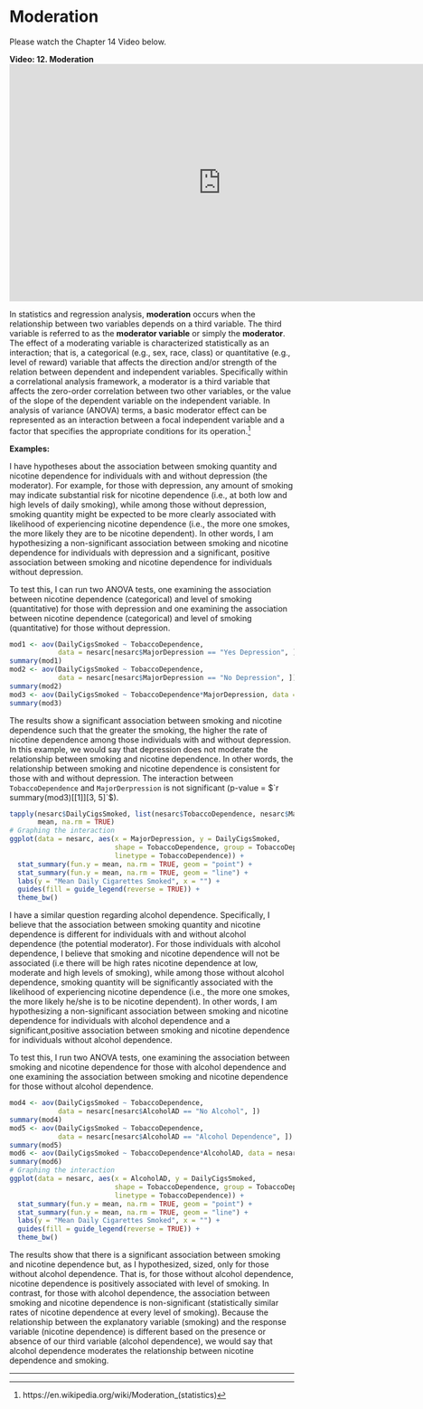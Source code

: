 # Moderation

Please watch the Chapter 14 Video below.

<!---
`r knitr::include_url("http://passiondrivenstatistics.com/2016/08/20/r-chapter-14/", height = "500px")`
-->

**Video:  12. Moderation**
<iframe src="https://player.vimeo.com/video/179524400?title=0&amp;byline=0&amp;portrait=0" width="747" height="420" frameborder="0" allowfullscreen="allowfullscreen"></iframe>


In statistics and regression analysis, **moderation** occurs when the relationship between two variables depends on a third variable. The third variable is referred to as the **moderator variable** or simply the **moderator**. The effect of a moderating variable is characterized statistically as an interaction; that is, a categorical (e.g., sex, race, class) or quantitative (e.g., level of reward) variable that affects the direction and/or strength of the relation between dependent and independent variables. Specifically within a correlational analysis framework, a moderator is a third variable that affects the zero-order correlation between two other variables, or the value of the slope of the dependent variable on the independent variable. In analysis of variance (ANOVA) terms, a basic moderator effect can be represented as an interaction between a focal independent variable and a factor that specifies the appropriate conditions for its operation.^[https://en.wikipedia.org/wiki/Moderation_(statistics)]

**Examples:**

I have hypotheses about the association between smoking quantity and nicotine dependence for individuals with and without depression (the moderator). For example, for those with depression, any amount of smoking may indicate substantial risk for nicotine dependence (i.e., at both low and high levels of daily smoking), while among those without depression, smoking quantity might be expected to be more clearly associated with likelihood of experiencing nicotine dependence (i.e., the more one smokes, the more likely they are to be nicotine dependent).  In other words, I am hypothesizing a non-significant association between smoking and nicotine dependence for individuals with depression and a significant, positive association between smoking and nicotine dependence for individuals without depression.

To test this, I can run two ANOVA tests, one examining the association between nicotine dependence (categorical) and level of smoking (quantitative) for those with depression and one examining the association between nicotine dependence (categorical) and level of smoking (quantitative) for those without depression.

```r
mod1 <- aov(DailyCigsSmoked ~ TobaccoDependence,
            data = nesarc[nesarc$MajorDepression == "Yes Depression", ])
summary(mod1)
mod2 <- aov(DailyCigsSmoked ~ TobaccoDependence,
            data = nesarc[nesarc$MajorDepression == "No Depression", ])
summary(mod2)
mod3 <- aov(DailyCigsSmoked ~ TobaccoDependence*MajorDepression, data = nesarc)
summary(mod3)
```

The results show a significant association between smoking and nicotine dependence such that the greater the smoking, the higher the rate of nicotine dependence among those individuals with and without depression. In this example, we would say that depression does not moderate the relationship between smoking and nicotine dependence. In other words, the relationship between smoking and nicotine dependence is consistent for those with and without depression.  The interaction between `TobaccoDependence` and `MajorDerpression` is not significant (p-value = $`r summary(mod3)[[1]][3, 5]`$).

```r
tapply(nesarc$DailyCigsSmoked, list(nesarc$TobaccoDependence, nesarc$MajorDepression),
       mean, na.rm = TRUE)
# Graphing the interaction
ggplot(data = nesarc, aes(x = MajorDepression, y = DailyCigsSmoked,
                          shape = TobaccoDependence, group = TobaccoDependence,
                          linetype = TobaccoDependence)) +
  stat_summary(fun.y = mean, na.rm = TRUE, geom = "point") +
  stat_summary(fun.y = mean, na.rm = TRUE, geom = "line") +
  labs(y = "Mean Daily Cigarettes Smoked", x = "") +
  guides(fill = guide_legend(reverse = TRUE)) +
  theme_bw()
```


I have a similar question regarding alcohol dependence.  Specifically, I believe that the association between smoking quantity and nicotine dependence is different for individuals with and without alcohol dependence (the potential moderator).  For those individuals with alcohol dependence, I believe that smoking and nicotine dependence will not be associated (i.e there will be high rates nicotine dependence at low, moderate and high levels of smoking), while among those without alcohol dependence, smoking quantity will be significantly associated with the likelihood of experiencing nicotine dependence (i.e., the more one smokes, the more likely he/she is to be nicotine dependent). In other words, I am hypothesizing a non-significant association between smoking and nicotine dependence for individuals with alcohol dependence and a significant,positive association between smoking and nicotine dependence for individuals without alcohol dependence.

To test this, I run two ANOVA tests, one examining the association between smoking and nicotine dependence for those with alcohol dependence and one examining the association between smoking and nicotine dependence for those without alcohol dependence.

```r
mod4 <- aov(DailyCigsSmoked ~ TobaccoDependence,
            data = nesarc[nesarc$AlcoholAD == "No Alcohol", ])
summary(mod4)
mod5 <- aov(DailyCigsSmoked ~ TobaccoDependence,
            data = nesarc[nesarc$AlcoholAD == "Alcohol Dependence", ])
summary(mod5)
mod6 <- aov(DailyCigsSmoked ~ TobaccoDependence*AlcoholAD, data = nesarc)
summary(mod6)
# Graphing the interaction
ggplot(data = nesarc, aes(x = AlcoholAD, y = DailyCigsSmoked,
                          shape = TobaccoDependence, group = TobaccoDependence,
                          linetype = TobaccoDependence)) +
  stat_summary(fun.y = mean, na.rm = TRUE, geom = "point") +
  stat_summary(fun.y = mean, na.rm = TRUE, geom = "line") +
  labs(y = "Mean Daily Cigarettes Smoked", x = "") +
  guides(fill = guide_legend(reverse = TRUE)) +
  theme_bw()
```

The results show that there is a significant association between smoking and nicotine dependence but, as I hypothesized, sized, only for those without alcohol dependence. That is, for those without alcohol dependence, nicotine dependence is positively associated with level of smoking. In contrast, for those with alcohol dependence, the association between smoking and nicotine dependence is non-significant (statistically similar rates of nicotine dependence at every level of smoking).  Because the relationship between the explanatory variable (smoking) and the response variable (nicotine dependence) is different based on the presence or absence of our third variable (alcohol dependence), we would say that alcohol dependence moderates the relationship between nicotine dependence and smoking.

-------------------------
